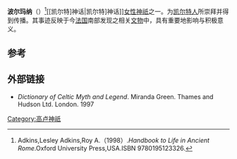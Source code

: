 {{expand|time=2013-12-02T10:53:45+00:00}}
{{Infobox deity|type=irish

| name = 波尔玛纳
| god_of = 水与治疗之神

|consorts=[[波尔墨|波尔墨]]}}
'''波尔玛纳'''（{{lang-en|Bormana}}）<ref>Adkins,Lesley Adkins,Roy A.（1998）.''Handbook to Life in Ancient Rome''.Oxford University Press,USA.ISBN 9780195123326.</ref>[[凯尔特]神话|凯尔特]神话]][[女性|女性]][[神祇|神祇]]之一。为[[凯尔特人|凯尔特人]]所崇拜并得到传播。其事迹反映于今[[法国|法国]]南部发现之相关[[文物|文物]]中，具有重要地影响与积极意义。

== 参考 ==
{{reflist}}

== 外部链接 ==
*''Dictionary of Celtic Myth and Legend''. Miranda Green. Thames and Hudson Ltd. London. 1997

[[Category:高卢神祇|Category:高卢神祇]]